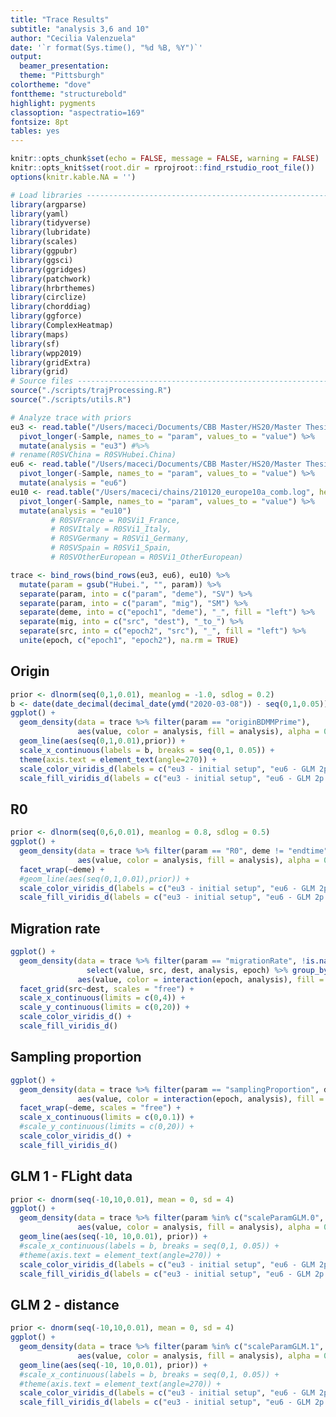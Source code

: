 ```yaml
---
title: "Trace Results"
subtitle: "analysis 3,6 and 10"
author: "Cecilia Valenzuela"
date: '`r format(Sys.time(), "%d %B, %Y")`'
output:
  beamer_presentation:
  theme: "Pittsburgh"
colortheme: "dove"
fonttheme: "structurebold"
highlight: pygments
classoption: "aspectratio=169"
fontsize: 8pt
tables: yes
---
```

  
```r
knitr::opts_chunk$set(echo = FALSE, message = FALSE, warning = FALSE)
knitr::opts_knit$set(root.dir = rprojroot::find_rstudio_root_file())
options(knitr.kable.NA = '')
```

```r
# Load libraries ---------------------------------------------------------------
library(argparse)
library(yaml)
library(tidyverse)
library(lubridate)
library(scales)
library(ggpubr)
library(ggsci)
library(ggridges)
library(patchwork)
library(hrbrthemes)
library(circlize)
library(chorddiag) 
library(ggforce)
library(ComplexHeatmap)
library(maps)
library(sf)
library(wpp2019)
library(gridExtra)
library(grid)
# Source files -----------------------------------------------------------------
source("./scripts/trajProcessing.R")
source("./scripts/utils.R")
```



```r
# Analyze trace with priors
eu3 <- read.table("/Users/maceci/Documents/CBB Master/HS20/Master Thesis/sars-cov-2-eu-phylodynamics/results/europeC/201030_europe3_comb.log", header = TRUE) %>%
  pivot_longer(-Sample, names_to = "param", values_to = "value") %>% 
  mutate(analysis = "eu3") #%>%
# rename(R0SVChina = R0SVHubei.China)
eu6 <- read.table("/Users/maceci/Documents/CBB Master/HS20/Master Thesis/sars-cov-2-eu-phylodynamics/results/europeC/201211_europe6p2_comb.log", header = TRUE) %>%
  pivot_longer(-Sample, names_to = "param", values_to = "value") %>% 
  mutate(analysis = "eu6")
eu10 <- read.table("/Users/maceci/chains/210120_europe10a_comb.log", header = TRUE) %>%
  pivot_longer(-Sample, names_to = "param", values_to = "value") %>% 
  mutate(analysis = "eu10")
         # R0SVFrance = R0SVi1_France,
         # R0SVItaly = R0SVi1_Italy,
         # R0SVGermany = R0SVi1_Germany,
         # R0SVSpain = R0SVi1_Spain,
         # R0SVOtherEuropean = R0SVi1_OtherEuropean) 

trace <- bind_rows(bind_rows(eu3, eu6), eu10) %>%
  mutate(param = gsub("Hubei.", "", param)) %>%
  separate(param, into = c("param", "deme"), "SV") %>%
  separate(param, into = c("param", "mig"), "SM") %>%
  separate(deme, into = c("epoch1", "deme"), "_", fill = "left") %>%
  separate(mig, into = c("src", "dest"), "_to_") %>%
  separate(src, into = c("epoch2", "src"), "_", fill = "left") %>%
  unite(epoch, c("epoch1", "epoch2"), na.rm = TRUE)
```

## Origin

```r

prior <- dlnorm(seq(0,1,0.01), meanlog = -1.0, sdlog = 0.2)
b <- date(date_decimal(decimal_date(ymd("2020-03-08")) - seq(0,1,0.05)))
ggplot() +
  geom_density(data = trace %>% filter(param == "originBDMMPrime"),
               aes(value, color = analysis, fill = analysis), alpha = 0.3) +
  geom_line(aes(seq(0,1,0.01),prior)) +
  scale_x_continuous(labels = b, breaks = seq(0,1, 0.05)) +
  theme(axis.text = element_text(angle=270)) +
  scale_color_viridis_d(labels = c("eu3 - initial setup", "eu6 - GLM 2p no ind", "eu10 - GLM 2p ind\n R0 China fixed")) +
  scale_fill_viridis_d(labels = c("eu3 - initial setup", "eu6 - GLM 2p no ind", "eu10 - GLM 2p ind\n R0 China fixed"))
```

## R0

```r
prior <- dlnorm(seq(0,6,0.01), meanlog = 0.8, sdlog = 0.5)
ggplot() +
  geom_density(data = trace %>% filter(param == "R0", deme != "endtime"),
               aes(value, color = analysis, fill = analysis), alpha = 0.3) +
  facet_wrap(~deme) +
  #geom_line(aes(seq(0,1,0.01),prior)) +
  scale_color_viridis_d(labels = c("eu3 - initial setup", "eu6 - GLM 2p no ind", "eu10 - GLM 2p ind\n R0 China fixed")) +
  scale_fill_viridis_d(labels = c("eu3 - initial setup", "eu6 - GLM 2p no ind", "eu10 - GLM 2p ind\n R0 China fixed"))
```

## Migration rate
```r

ggplot() +
  geom_density(data = trace %>% filter(param == "migrationRate", !is.na(dest)) %>% 
                 select(value, src, dest, analysis, epoch) %>% group_by(analysis),
               aes(value, color = interaction(epoch, analysis), fill = interaction(epoch, analysis)), alpha = 0.3) +
  facet_grid(src~dest, scales = "free") +
  scale_x_continuous(limits = c(0,4)) +
  scale_y_continuous(limits = c(0,20)) +
  scale_color_viridis_d() +
  scale_fill_viridis_d()
```

## Sampling proportion
```r

ggplot() +
  geom_density(data = trace %>% filter(param == "samplingProportion", deme != "endtime", epoch != "i0"),
               aes(value, color = interaction(epoch, analysis), fill = interaction(epoch, analysis)), alpha = 0.3) +
  facet_wrap(~deme, scales = "free") +
  scale_x_continuous(limits = c(0,0.1)) +
  #scale_y_continuous(limits = c(0,20)) +
  scale_color_viridis_d() +
  scale_fill_viridis_d()
```

## GLM 1 - FLight data
```r

prior <- dnorm(seq(-10,10,0.01), mean = 0, sd = 4)
ggplot() +
  geom_density(data = trace %>% filter(param %in% c("scaleParamGLM.0", "scalerParamGLM.0")),
               aes(value, color = analysis, fill = analysis), alpha = 0.3) +
  geom_line(aes(seq(-10, 10,0.01), prior)) +
  #scale_x_continuous(labels = b, breaks = seq(0,1, 0.05)) +
  #theme(axis.text = element_text(angle=270)) +
  scale_color_viridis_d(labels = c("eu3 - initial setup", "eu6 - GLM 2p no ind", "eu10 - GLM 2p ind\n R0 China fixed")) +
  scale_fill_viridis_d(labels = c("eu3 - initial setup", "eu6 - GLM 2p no ind", "eu10 - GLM 2p ind\n R0 China fixed"))
```

## GLM 2 - distance
```r

prior <- dnorm(seq(-10,10,0.01), mean = 0, sd = 4)
ggplot() +
  geom_density(data = trace %>% filter(param %in% c("scaleParamGLM.1", "scalerParamGLM.1")),
               aes(value, color = analysis, fill = analysis), alpha = 0.3) +
  geom_line(aes(seq(-10, 10,0.01), prior)) +
  #scale_x_continuous(labels = b, breaks = seq(0,1, 0.05)) +
  #theme(axis.text = element_text(angle=270)) +
  scale_color_viridis_d(labels = c("eu3 - initial setup", "eu6 - GLM 2p no ind", "eu10 - GLM 2p ind\n R0 China fixed")) +
  scale_fill_viridis_d(labels = c("eu3 - initial setup", "eu6 - GLM 2p no ind", "eu10 - GLM 2p ind\n R0 China fixed"))
```

